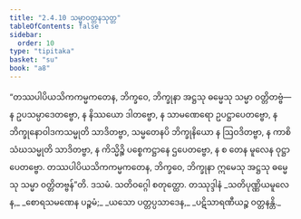```yaml
---
title: "2.4.10 သမ္မာဝတ္တနသုတ္တ"
tableOfContents: false
sidebar:
  order: 10
type: "tipitaka"
basket: "su"
book: "a8"
---
```



<DynamicBreadcrumb />

<Division number="90" book="a8" e="ch" v="17" p="159">

<Paragraph number="849" book="a8">
“တဿပါပိယသိကကမ္မကတေန, ဘိက္ခဝေ, ဘိက္ခုနာ အဋ္ဌသု ဓမ္မေသု သမ္မာ ဝတ္တိတဗ္ဗံ—  န ဥပသမ္ပာဒေတဗ္ဗော, န နိဿယော ဒါတဗ္ဗော, န သာမဏေရော ဥပဋ္ဌာပေတဗ္ဗော, န ဘိက္ခုနောဝါဒကသမ္မုတိ သာဒိတဗ္ဗာ, သမ္မတေနပိ ဘိက္ခုနိယော န ဩဝဒိတဗ္ဗာ, န ကာစိ သံဃသမ္မုတိ သာဒိတဗ္ဗာ, န ကိသ္မိဉ္စိ ပစ္စေကဋ္ဌာနေ ဌပေတဗ္ဗော, န စ တေန မူလေန ဝုဋ္ဌာပေတဗ္ဗော. တဿပါပိယသိကကမ္မကတေန, ဘိက္ခဝေ, ဘိက္ခုနာ ဣမေသု အဋ္ဌသု ဓမ္မေသု သမ္မာ ဝတ္တိတဗ္ဗန်”တိ.

</Paragraph>
</Division>

<Paragraph number="850" type="center" book="a8">
ဒသမံ.



</Paragraph>

<Paragraph number="851" type="center" book="a8">
သတိဝဂ္ဂေါ စတုတ္ထော.



</Paragraph>

<Paragraph number="852" type="center" book="a8">
တဿုဒ္ဒါနံ


</Paragraph>

<Paragraph number="853" type="verses" book="a8">
_သတိပုဏ္ဏိယမူလေန,_  
_စောရသမဏေန ပဉ္စမံ;_  
_ယသော ပတ္တပ္ပသာဒေန,_  
_ပဋိသာရဏီယဉ္စ ဝတ္တနန္တိ._
</Paragraph>